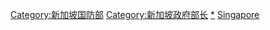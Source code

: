 [[Category:新加坡国防部|Category:新加坡国防部]]
[[Category:新加坡政府部长|Category:新加坡政府部长]]
[[Category:新加坡軍事人物|*]]
[[Category:國防部長|Singapore]]